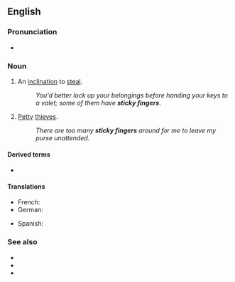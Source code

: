 ==English==

===Pronunciation===
* {{audio|En-au-sticky fingers.ogg|Audio (AU)|lang=en}}

===Noun===
{{en-plural noun}}

# {{lb|en|idiomatic}} An [[inclination]] to [[steal]].
#: ''You'd better lock up your belongings before handing your keys to a valet; some of them have '''sticky fingers'''''.
# {{lb|en|idiomatic}} [[petty|Petty]] [[thief|thieves]].
#: ''There are too many '''sticky fingers''' around for me to leave my purse unattended.''

====Derived terms====
* {{l|en|sticky-fingered}}

====Translations====
{{trans-top|petty thief}}
* French: {{t+|fr|chapardeur|m}}
* German: {{t+|de|Langfinger|m}}
{{trans-mid}}
* Spanish: {{t+|es|amigo de lo ajeno}}
{{trans-bottom}}

===See also===
* {{l|en|five-finger discount}}
* {{l|en|long arms}}
* {{l|en|pilfery}}